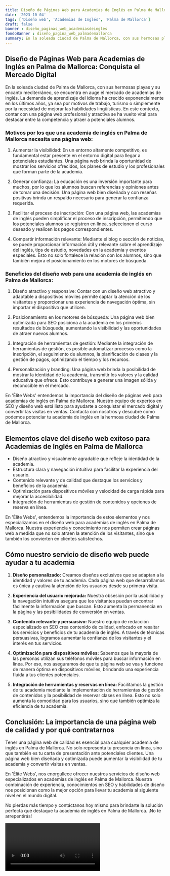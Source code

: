 ```yaml
---
title: Diseño de Páginas Web para Academias de Inglés en Palma de Mallorca
date: '2023-10-04'
tags: ['Diseño web', 'Academias de Inglés', 'Palma de Mallorca']
draft: false
banner : diseño_paginas_web_academiasdeinglés
fondoBanner : diseño_pagina_web_palmademallorca
summary: En la soleada ciudad de Palma de Mallorca, con sus hermosas playas y su encanto mediterráneo, se encuentra en auge el mercado de academias de inglés. La demanda de aprendizaje del idioma ha crecido exponencialmente en los últimos años, ya sea por motivos de trabajo, turismo o simplemente por la necesidad de mejorar las habilidades lingüísticas. En este contexto, contar con una página web profesional y atractiva se ha vuelto vital para destacar entre la competencia y atraer a potenciales alumnos.
---
```


## Diseño de Páginas Web para Academias de Inglés en Palma de Mallorca: Conquista el Mercado Digital

En la soleada ciudad de Palma de Mallorca, con sus hermosas playas y su encanto mediterráneo, se encuentra en auge el mercado de academias de inglés. La demanda de aprendizaje del idioma ha crecido exponencialmente en los últimos años, ya sea por motivos de trabajo, turismo o simplemente por la necesidad de mejorar las habilidades lingüísticas. En este contexto, contar con una página web profesional y atractiva se ha vuelto vital para destacar entre la competencia y atraer a potenciales alumnos.

### Motivos por los que una academia de inglés en Palma de Mallorca necesita una página web:

1. Aumentar la visibilidad: En un entorno altamente competitivo, es fundamental estar presente en el entorno digital para llegar a potenciales estudiantes. Una página web brinda la oportunidad de mostrar los servicios ofrecidos, los planes de estudio y los profesionales que forman parte de la academia.

2. Generar confianza: La educación es una inversión importante para muchos, por lo que los alumnos buscan referencias y opiniones antes de tomar una decisión. Una página web bien diseñada y con reseñas positivas brinda un respaldo necesario para generar la confianza requerida.

3. Facilitar el proceso de inscripción: Con una página web, las academias de inglés pueden simplificar el proceso de inscripción, permitiendo que los potenciales alumnos se registren en línea, seleccionen el curso deseado y realicen los pagos correspondientes.

4. Compartir información relevante: Mediante el blog o sección de noticias, se puede proporcionar información útil y relevante sobre el aprendizaje del inglés, tips de estudio, novedades en la academia y eventos especiales. Esto no solo fortalece la relación con los alumnos, sino que también mejora el posicionamiento en los motores de búsqueda.

### Beneficios del diseño web para una academia de inglés en Palma de Mallorca:

1. Diseño atractivo y responsive: Contar con un diseño web atractivo y adaptable a dispositivos móviles permite captar la atención de los visitantes y proporcionar una experiencia de navegación óptima, sin importar el dispositivo que utilicen.

2. Posicionamiento en los motores de búsqueda: Una página web bien optimizada para SEO posiciona a la academia en los primeros resultados de búsqueda, aumentando la visibilidad y las oportunidades de atraer nuevos alumnos.

3. Integración de herramientas de gestión: Mediante la integración de herramientas de gestión, es posible automatizar procesos como la inscripción, el seguimiento de alumnos, la planificación de clases y la gestión de pagos, optimizando el tiempo y los recursos.

4. Personalización y branding: Una página web brinda la posibilidad de mostrar la identidad de la academia, transmitir los valores y la calidad educativa que ofrece. Esto contribuye a generar una imagen sólida y reconocible en el mercado.

En 'Élite Webs' entendemos la importancia del diseño de páginas web para academias de inglés en Palma de Mallorca. Nuestro equipo de expertos en SEO y diseño web está listo para ayudarte a conquistar el mercado digital y convertir las visitas en ventas. Contacta con nosotros y descubre cómo podemos potenciar tu academia de inglés en la hermosa ciudad de Palma de Mallorca.

<GifSeo />

<Cta />

## Elementos clave del diseño web exitoso para Academias de Inglés en Palma de Mallorca

- Diseño atractivo y visualmente agradable que refleje la identidad de la academia.
- Estructura clara y navegación intuitiva para facilitar la experiencia del usuario.
- Contenido relevante y de calidad que destaque los servicios y beneficios de la academia.
- Optimización para dispositivos móviles y velocidad de carga rápida para mejorar la accesibilidad.
- Integración de herramientas de gestión de contenidos y opciones de reserva en línea.

En 'Élite Webs', entendemos la importancia de estos elementos y nos especializamos en el diseño web para academias de inglés en Palma de Mallorca. Nuestra experiencia y conocimiento nos permiten crear páginas web a medida que no solo atraen la atención de los visitantes, sino que también los convierten en clientes satisfechos.

## Cómo nuestro servicio de diseño web puede ayudar a tu academia

1. **Diseño personalizado:** Creamos diseños exclusivos que se adaptan a la identidad y valores de tu academia. Cada página web que desarrollamos es única y cautiva la atención de los usuarios desde su primera visita.

2. **Experiencia del usuario mejorada:** Nuestra obsesión por la usabilidad y la navegación intuitiva asegura que los visitantes puedan encontrar fácilmente la información que buscan. Esto aumenta la permanencia en la página y las posibilidades de conversión en ventas.

3. **Contenido relevante y persuasivo:** Nuestro equipo de redacción especializado en SEO crea contenido de calidad, enfocado en resaltar los servicios y beneficios de tu academia de inglés. A través de técnicas persuasivas, logramos aumentar la confianza de los visitantes y el interés en tus servicios.

4. **Optimización para dispositivos móviles:** Sabemos que la mayoría de las personas utilizan sus teléfonos móviles para buscar información en línea. Por eso, nos aseguramos de que tu página web se vea y funcione de manera óptima en dispositivos móviles, brindando una experiencia fluida a tus clientes potenciales.

5. **Integración de herramientas y reservas en línea:** Facilitamos la gestión de tu academia mediante la implementación de herramientas de gestión de contenidos y la posibilidad de reservar clases en línea. Esto no solo aumenta la comodidad para los usuarios, sino que también optimiza la eficiencia de tu academia.

## Conclusión: La importancia de una página web de calidad y por qué contratarnos

Tener una página web de calidad es esencial para cualquier academia de inglés en Palma de Mallorca. No solo representa tu presencia en línea, sino que también es tu carta de presentación ante potenciales clientes. Una página web bien diseñada y optimizada puede aumentar la visibilidad de tu academia y convertir visitas en ventas.

En 'Élite Webs', nos enorgullece ofrecer nuestros servicios de diseño web especializados en academias de inglés en Palma de Mallorca. Nuestra combinación de experiencia, conocimientos en SEO y habilidades de diseño nos posicionan como la mejor opción para llevar tu academia al siguiente nivel en el mundo digital.

No pierdas más tiempo y contáctanos hoy mismo para brindarte la solución perfecta que destaque tu academia de inglés en Palma de Mallorca. ¡No te arrepentirás!

<Video />

<CtaBot job='Academias de Inglés' city='Palma de Mallorca'/>

<Gmaps query='Palma de Mallorca+españa+maps' />